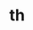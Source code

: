 # th


<ul className="grid grid-cols-1 md:grid-cols-2 lg:grid-cols-3 xl:grid-cols-4 gap-4 -ml-6">
<ReferenceCard
    title="All"
    description="Get all exchanges."
    url="/sdk/reference/stocks/th/all"
    chevron={false}
/>
<ReferenceCard
    title="Check If Open"
    description="Check if market open helper function"
    url="/sdk/reference/stocks/th/check_if_open"
    chevron={false}
/>
<ReferenceCard
    title="Closed"
    description="Get closed exchanges."
    url="/sdk/reference/stocks/th/closed"
    chevron={false}
/>
<ReferenceCard
    title="Exchange"
    description="Get current exchange open hours."
    url="/sdk/reference/stocks/th/exchange"
    chevron={false}
/>
<ReferenceCard
    title="Open"
    description="Get open exchanges."
    url="/sdk/reference/stocks/th/open"
    chevron={false}
/>
</ul>
